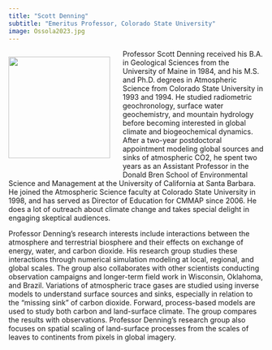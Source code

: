 ```yaml
---
title: "Scott Denning"
subtitle: "Emeritus Professor, Colorado State University"
image: Ossola2023.jpg
---
```


::: {style="float: left; margin-right: 25px; margin-bottom: 25px"}
![](scott.jpeg){fig-alt="Portrait of Dr. Scott Denning"
width="200"}
:::

Professor Scott Denning received his B.A. in Geological Sciences from the University of Maine in 1984, and his M.S. and Ph.D. degrees in Atmospheric Science from Colorado State University in 1993 and 1994. He studied radiometric geochronology, surface water geochemistry, and mountain hydrology before becoming interested in global climate and biogeochemical dynamics. After a two-year postdoctoral appointment modeling global sources and sinks of atmospheric CO2, he spent two years as an Assistant Professor in the Donald Bren School of Environmental Science and Management at the University of California at Santa Barbara. He joined the Atmospheric Science faculty at Colorado State University in 1998, and has served as Director of Education for CMMAP since 2006. He does a lot of outreach about climate change and takes special delight in engaging skeptical audiences.

Professor Denning’s research interests include interactions between the atmosphere and terrestrial biosphere and their effects on exchange of energy, water, and carbon dioxide. His research group studies these interactions through numerical simulation modeling at local, regional, and global scales. The group also collaborates with other scientists conducting observation campaigns and longer-term field work in Wisconsin, Oklahoma, and Brazil. Variations of atmospheric trace gases are studied using inverse models to understand surface sources and sinks, especially in relation to the “missing sink” of carbon dioxide. Forward, process-based models are used to study both carbon and land-surface climate. The group compares the results with observations. Professor Denning’s research group also focuses on spatial scaling of land-surface processes from the scales of leaves to continents from pixels in global imagery.